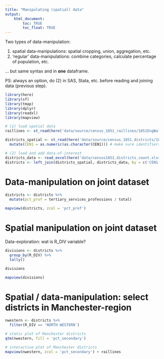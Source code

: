 ```yaml
---
title: "Manipulating (spatial) data"
output: 
    html_document:
        toc: TRUE
        toc_float: TRUE
---
```


Two types of data-manipulation: 

1. spatial data-manipulations: spatial cropping, union, aggregation, etc.
2. 'regular' data-manipulations: combine categories, calculate percentage of population, etc.

... but same syntax and in **one** dataframe.

PS: always an option, do (2) in SAS, Stata, etc. before reading and joining data (previous step).

```r
library(here)
library(sf)
library(tmap)
library(dplyr)
library(readxl)
library(mapview)
```


```r
# (1) load spatial data
raillines <- st_read(here('data/source/census_1851_raillines/1851EngWalesScotRail_Lines.shp'))

districts_spatial <- st_read(here('data/source/census_1851_districts/1851EngWalesRegistrationDistrict.shp')) %>%
  mutate(CEN1 = as.numeric(as.character(CEN1))) # make sure identifiers are the same type

# (2) load and add data-of-interest
districts_data <- read_excel(here('data/census1851_districts_count.xlsx'))
districts <- left_join(districts_spatial, districts_data, by = c('CEN1' = 'district_id'))
```


# Data-manipulation on joint dataset

```r
districts <- districts %>%
  mutate(pct_prof = tertiary_services_professions / total)
```

```r
mapview(districts, zcol = 'pct_prof')
```


# Spatial manipulation on joint dataset

Data-exploration: wat is R_DIV variable?

```r
divisions <- districts %>%
  group_by(R_DIV) %>%
  tally()
```

```r
divisions
```


```r
mapview(divisions)
```

# Spatial / data-manipulation: select districts in Manchester-region

```r
nwestern <- districts %>%
  filter(R_DIV == 'NORTH WESTERN')
```

```r
# static plot of Manchester districts
qtm(nwestern, fill = 'pct_secondary')
```

```r
# interactive plot of Manchester districts
mapview(nwestern, zcol = 'pct_secondary') + raillines
```


